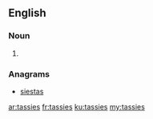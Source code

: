 ==English==

===Noun===
{{head|en|plural}}

# {{plural of|tassie|lang=en}}

===Anagrams===
* [[siestas#English|siestas]]

[[ar:tassies]]
[[fr:tassies]]
[[ku:tassies]]
[[my:tassies]]